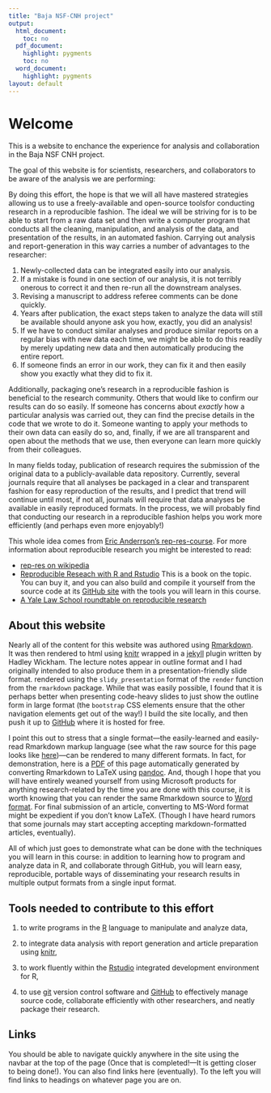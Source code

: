 ```yaml
---
title: "Baja NSF-CNH project"
output:
  html_document:
    toc: no
  pdf_document:
    highlight: pygments
    toc: no
  word_document:
    highlight: pygments
layout: default
---
```


# Welcome {#welcome}

This is a website to enchance the experience for analysis and collaboration in the Baja NSF CNH project. 

The goal of this website is for scientists, researchers, and collaborators to be aware of the analysis we are performing:


By doing this effort, the hope is that we will all have mastered strategies allowing us to use a freely-available and open-source toolsfor conducting research in a reproducible fashion.  The ideal we will be striving for is to be able to start from a raw data set and then write a computer program that conducts all the cleaning, manipulation, and analysis of the data, and presentation of the results, in an automated fashion.  Carrying out analysis and report-generation in this way carries a number of advantages to the researcher:

1. Newly-collected data can be integrated easily into our analysis.
2. If a mistake is found in one section of our analysis, it is not terribly onerous to correct it and then 
re-run all the downstream analyses.
3. Revising a manuscript to address referee comments can be done quickly.
4. Years after publication, the exact steps taken to analyze the data will still be available should anyone 
ask you how, exactly, you did an analysis!
5. If we have to conduct similar analyses and produce similar reports on a regular bias with new data each 
time, we might be able to do this readily by merely updating new data and then automatically producing the entire report.
6. If someone finds an error in our work, they can fix it and then easily show you exactly what they did 
to fix it.


Additionally, packaging one's research in a reproducible fashion is beneficial to the research community. 
Others that would like to confirm our results can do so
easily.  If someone has concerns about *exactly* how a particular analysis was carried out, they can find 
the precise details in the code that  we wrote to do it.
Someone wanting to apply your methods to their own data can easily do so, and, finally, if we are all 
transparent and open about the methods that we use, then
everyone can learn more quickly from their colleagues.


In many fields today, publication of research requires the submission of the original data to a 
publicly-available data repository.  Currently, several journals 
require that all analyses be packaged in a clear and transparent fashion for easy reproduction of the 
results, and I predict that trend will continue until most, 
if not all, journals will require that data analyses be available in easily reproduced formats. In the process, we will probably find that conducting our research in a reproducible 
fashion helps you work more efficiently (and perhaps even 
more enjoyably!)

This whole idea comes from [Eric Anderrson's rep-res-course](http://eriqande.github.io/rep-res-web/).
For more information about reproducible research you might be interested to read:

* [rep-res on wikipedia](http://en.wikipedia.org/wiki/Reproducibility#Reproducible_research)
* [Reproducible Reseach with R and Rstudio](http://www.amazon.com/Reproducible-Research-RStudio-Chapman-Series/dp/1466572841)
This is a book on the topic.  You 
can buy it, and you can also build and compile it yourself from the source code at its
[GitHub site](https://github.com/christophergandrud/Rep-Res-Book) with the 
tools you will learn in this course.
* [A Yale Law School roundtable on reproducible research](https://web.stanford.edu/~vcs/papers/RoundtableDeclaration2010.pdf)

## About this website {#welcome-about-site}
Nearly all of the content for this website was authored using [Rmarkdown](http://rmarkdown.rstudio.com/).  
It was then rendered to html using 
[knitr](http://yihui.name/knitr/) wrapped in a [jekyll](http://jekyllrb.com/) plugin written by Hadley 
Wickham.  The lecture notes appear in outline format and 
I had originally intended to also produce them in a presentation-friendly slide format.
rendered using the  `slidy_presentation` format of the `render` function from the `rmarkdown` package.
While that was easily possible, I found that it is perhaps better when presenting code-heavy
slides to just show the outline form in large format (the `bootstrap` CSS elements ensure that
the other navigation elements get out of the way!)
I build the site locally, and then 
push it up to [GitHub](http://github.com) where it is hosted for free. 

I point this out to stress that a single format---the easily-learned and easily-read Rmarkdown markup 
language (see what the raw source for this page looks like 
[here](https://raw.githubusercontent.com/eriqande/rep-res-course/master/index.rmd))---can be rendered to 
many different formats.  In fact, for demonstration,
here is a [PDF](./word_and_pdf/index.pdf) of this page automatically generated by converting Rmarkdown to 
LaTeX using [pandoc](http://johnmacfarlane.net/pandoc/).
And, though I hope that you will have entirely weaned yourself from using Microsoft products for anything 
research-related by the time you are done with this 
course, it is worth knowing that you can render the same Rmarkdown source to [Word format](./word_and_pdf/index.docx).  For final submission of an article, 
converting to MS-Word format might be expedient if you don't know LaTeX.  (Though I have heard rumors that 
some journals may start accepting accepting markdown-formatted articles, eventually).  

All of which just goes to demonstrate what can be done with the techniques you will learn in this course: 
in addition to learning how to program and analyze data 
in R, and collaborate through GitHub, you will learn easy, reproducible, portable ways of disseminating 
your research results in multiple output formats from a 
single input format.

## Tools needed to contribute to this effort

1. to write programs in the [R](http://cran.r-project.org) language to manipulate and analyze data,
1. to integrate data analysis with report generation and article preparation using
[knitr](http://yihui.name/knitr/),

1. to work fluently within the [Rstudio](http://www.rstudio.com) integrated development environment for R,
1. to use [git](http://git-scm.com) version control software and [GitHub](https://github.com) to effectively 
manage  source code, collaborate efficiently with 
other researchers, and neatly package their research.

## Links {#welcome-links}
You should be able to navigate quickly anywhere in the site using the navbar at the top of the page (Once 
that is completed!---It is getting
closer to being done!).  You can also find links here 
(eventually).  To the left you will find links to headings on whatever page you are on.

 

